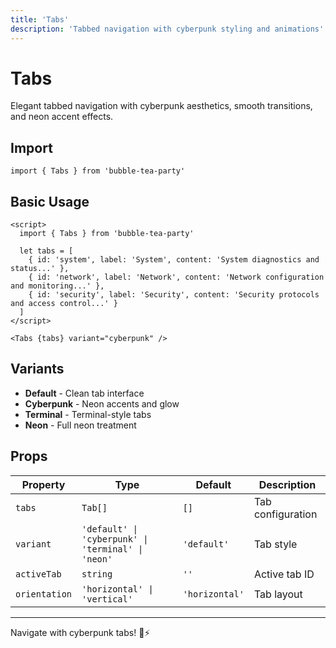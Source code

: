 ```yaml
---
title: 'Tabs'
description: 'Tabbed navigation with cyberpunk styling and animations'
---
```


# Tabs

Elegant tabbed navigation with cyberpunk aesthetics, smooth transitions, and neon accent effects.

## Import

```svelte
import { Tabs } from 'bubble-tea-party'
```

## Basic Usage

```svelte
<script>
  import { Tabs } from 'bubble-tea-party'
  
  let tabs = [
    { id: 'system', label: 'System', content: 'System diagnostics and status...' },
    { id: 'network', label: 'Network', content: 'Network configuration and monitoring...' },
    { id: 'security', label: 'Security', content: 'Security protocols and access control...' }
  ]
</script>

<Tabs {tabs} variant="cyberpunk" />
```

## Variants

- **Default** - Clean tab interface
- **Cyberpunk** - Neon accents and glow
- **Terminal** - Terminal-style tabs
- **Neon** - Full neon treatment

## Props

| Property | Type | Default | Description |
|----------|------|---------|-------------|
| `tabs` | `Tab[]` | `[]` | Tab configuration |
| `variant` | `'default' \| 'cyberpunk' \| 'terminal' \| 'neon'` | `'default'` | Tab style |
| `activeTab` | `string` | `''` | Active tab ID |
| `orientation` | `'horizontal' \| 'vertical'` | `'horizontal'` | Tab layout |

---

Navigate with cyberpunk tabs! 📑⚡